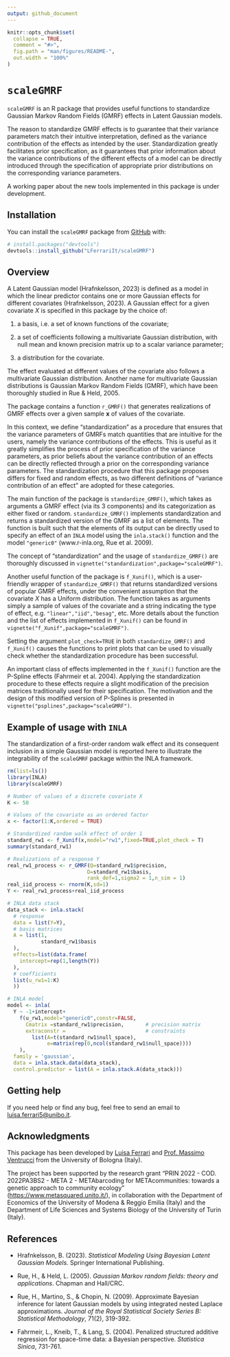 ```yaml
---
output: github_document
---
```


<!-- README.md is generated from README.Rmd. Please edit that file -->

```r
knitr::opts_chunk$set(
  collapse = TRUE,
  comment = "#>",
  fig.path = "man/figures/README-",
  out.width = "100%"
)
```

# `scaleGMRF`

<!-- badges: start -->

<!-- badges: end -->

`scaleGMRF` is an R package that provides useful functions to standardize Gaussian Markov Random Fields (GMRF) effects in Latent Gaussian models.

The reason to standardize GMRF effects is to guarantee that their variance parameters match their intuitive interpretation, defined as the variance contribution of the effects as intended by the user. Standardization greatly facilitates prior specification, as it guarantees that prior information about the variance contributions of the different effects of a model can be directly introduced through the specification of appropriate prior distributions on the corresponding variance parameters.

A working paper about the new tools implemented in this package is under development.

## Installation

You can install the `scaleGMRF` package from [GitHub](https://github.com/) with:

``` r
# install.packages("devtools")
devtools::install_github("LFerrariIt/scaleGMRF")
```

## Overview

A Latent Gaussian model (Hrafnkelsson, 2023) is defined as a model in which the linear predictor contains one or more Gaussian effects for different covariates (Hrafnkelsson, 2023). A Gaussian effect for a given covariate $X$ is specified in this package by the choice of:

1.  a basis, i.e. a set of known functions of the covariate;

2.  a set of coefficients following a multivariate Gaussian distribution, with null mean and known precision matrix up to a scalar variance parameter;

3.  a distribution for the covariate.

The effect evaluated at different values of the covariate also follows a multivariate Gaussian distribution. Another name for multivariate Gaussian distributions is Gaussian Markov Random Fields (GMRF), which have been thoroughly studied in Rue & Held, 2005.

The package contains a function `r_GMRF()` that generates realizations of GMRF effects over a given sample **x** of values of the covariate.

In this context, we define "standardization" as a procedure that ensures that the variance parameters of GMRFs match quantities that are intuitive for the users, namely the variance contributions of the effects. This is useful as it greatly simplifies the process of prior specification of the variance parameters, as prior beliefs about the variance contribution of an effects can be directly reflected through a prior on the corresponding variance parameters. The standardization procedure that this package proposes differs for fixed and random effects, as two different definitions of "variance contribution of an effect" are adopted for these categories.

The main function of the package is `standardize_GMRF()`, which takes as arguments a GMRF effect (via its 3 components) and its categorization as either fixed or random. `standardize_GMRF()` implements standardization and returns a standardized version of the GMRF as a list of elements. The function is built such that the elements of its output can be directly used to specify an effect of an `INLA` model using the `inla.stack()` function and the model `"generic0"` (www.r-inla.org, Rue et al. 2009).

The concept of "standardization" and the usage of `standardize_GMRF()` are thoroughly discussed in `vignette("standardization",package="scaleGMRF")`.

Another useful function of the package is `f_Xunif()`, which is a user-friendly wrapper of `standardize_GMRF()` that returns standardized versions of popular GMRF effects, under the convenient assumption that the covariate $X$ has a Uniform distribution. The function takes as arguments simply a sample of values of the covariate and a string indicating the type of effect, e.g. `"linear","iid","besag"`, etc. More details about the function and the list of effects implemented in `f_Xunif()` can be found in `vignette("f_Xunif",package="scaleGMRF")`.

Setting the argument `plot_check=TRUE` in both `standardize_GMRF()` and `f_Xunif()` causes the functions to print plots that can be used to visually check whether the standardization procedure has been successful.

An important class of effects implemented in the `f_Xunif()` function are the P-Spline effects (Fahrmeir et al. 2004). Applying the standardization procedure to these effects require a slight modification of the precision matrices traditionally used for their specification. The motivation and the design of this modified version of P-Splines is presented in `vignette("psplines",package="scaleGMRF")`.

## Example of usage with `INLA`

The standardization of a first-order random walk effect and its consequent inclusion in a simple Gaussian model is reported here to illustrate the integrability of the `scaleGMRF` package within the INLA framework.

```r
rm(list=ls())
library(INLA)
library(scaleGMRF)

# Number of values of a discrete covariate X
K <- 50

# Values of the covariate as an ordered factor
x <- factor(1:K,ordered = TRUE)

# Standardized random walk effect of order 1
standard_rw1 <- f_Xunif(x,model="rw1",fixed=TRUE,plot_check = T)
summary(standard_rw1)

# Realizations of a response Y
real_rw1_process <- r_GMRF(Q=standard_rw1$precision,
                          D=standard_rw1$basis,
                          rank_def=1,sigma2 = 1,n_sim = 1)
real_iid_process <- rnorm(K,sd=1)
Y <- real_rw1_process+real_iid_process

# INLA data stack
data_stack <- inla.stack(
  # response
  data = list(Y=Y),
  # basis matrices
  A = list(1,
           standard_rw1$basis
  ),
  effects=list(data.frame(
    intercept=rep(1,length(Y))
  ),
  # coefficients
  list(u_rw1=1:K)
  ))

# INLA model
model <- inla(
  Y ~ -1+intercept+
    f(u_rw1,model="generic0",constr=FALSE,
      Cmatrix =standard_rw1$precision,       # precision matrix
      extraconstr =                          # constraints
        list(A=t(standard_rw1$null_space),   
             e=matrix(rep(0,ncol(standard_rw1$null_space))))
    ),
  family = 'gaussian',
  data = inla.stack.data(data_stack),
  control.predictor = list(A = inla.stack.A(data_stack)))
```
<!-- ----# Plot of response, real random walk process, and estimated one
plot(as.numeric(x),Y)
lines(as.numeric(x),real_rw1_process)
lines(as.numeric(x),
      model$summary.fixed$mean+model$summary.random$u_rw1$mean,col=2)---- --> 

## Getting help

If you need help or find any bug, feel free to send an email to [luisa.ferrari5\@unibo.it](mailto:luisa.ferrari5@unibo.it){.email}.

## Acknowledgments

This package has been developed by [Luisa Ferrari](https://www.unibo.it/sitoweb/luisa.ferrari5/en) and [Prof. Massimo Ventrucci](https://www.unibo.it/sitoweb/massimo.ventrucci/en) from the University of Bologna (Italy).

The project has been supported by the research grant "PRIN 2022 - COD. 2022PA3BS2 - META 2 - METAbarcoding for METAcommunities: towards a genetic approach to community ecology" (<https://www.metasquared.unito.it/>), in collaboration with the Department of Economics of the University of Modena & Reggio Emilia (Italy) and the Department of Life Sciences and Systems Biology of the University of Turin (Italy).

## References

-   Hrafnkelsson, B. (2023). *Statistical Modeling Using Bayesian Latent Gaussian Models.* Springer International Publishing.

-   Rue, H., & Held, L. (2005). *Gaussian Markov random fields: theory and applications*. Chapman and Hall/CRC.

-   Rue, H., Martino, S., & Chopin, N. (2009). Approximate Bayesian inference for latent Gaussian models by using integrated nested Laplace approximations. *Journal of the Royal Statistical Society Series B: Statistical Methodology*, 71(2), 319-392.

-   Fahrmeir, L., Kneib, T., & Lang, S. (2004). Penalized structured additive regression for space-time data: a Bayesian perspective. *Statistica Sinica*, 731-761.
